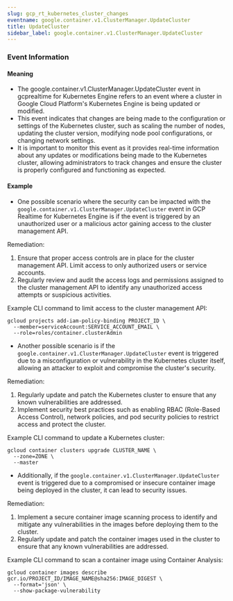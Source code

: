 ```yaml
--- 
slug: gcp_rt_kubernetes_cluster_changes
eventname: google.container.v1.ClusterManager.UpdateCluster
title: UpdateCluster
sidebar_label: google.container.v1.ClusterManager.UpdateCluster
---
```

                       


### Event Information

#### Meaning

- The google.container.v1.ClusterManager.UpdateCluster event in gcprealtime for Kubernetes Engine refers to an event where a cluster in Google Cloud Platform's Kubernetes Engine is being updated or modified.
- This event indicates that changes are being made to the configuration or settings of the Kubernetes cluster, such as scaling the number of nodes, updating the cluster version, modifying node pool configurations, or changing network settings.
- It is important to monitor this event as it provides real-time information about any updates or modifications being made to the Kubernetes cluster, allowing administrators to track changes and ensure the cluster is properly configured and functioning as expected.

#### Example

- One possible scenario where the security can be impacted with the `google.container.v1.ClusterManager.UpdateCluster` event in GCP Realtime for Kubernetes Engine is if the event is triggered by an unauthorized user or a malicious actor gaining access to the cluster management API.

Remediation:
1. Ensure that proper access controls are in place for the cluster management API. Limit access to only authorized users or service accounts.
2. Regularly review and audit the access logs and permissions assigned to the cluster management API to identify any unauthorized access attempts or suspicious activities.

Example CLI command to limit access to the cluster management API:
```
gcloud projects add-iam-policy-binding PROJECT_ID \
  --member=serviceAccount:SERVICE_ACCOUNT_EMAIL \
  --role=roles/container.clusterAdmin
```

- Another possible scenario is if the `google.container.v1.ClusterManager.UpdateCluster` event is triggered due to a misconfiguration or vulnerability in the Kubernetes cluster itself, allowing an attacker to exploit and compromise the cluster's security.

Remediation:
1. Regularly update and patch the Kubernetes cluster to ensure that any known vulnerabilities are addressed.
2. Implement security best practices such as enabling RBAC (Role-Based Access Control), network policies, and pod security policies to restrict access and protect the cluster.

Example CLI command to update a Kubernetes cluster:
```
gcloud container clusters upgrade CLUSTER_NAME \
  --zone=ZONE \
  --master
```

- Additionally, if the `google.container.v1.ClusterManager.UpdateCluster` event is triggered due to a compromised or insecure container image being deployed in the cluster, it can lead to security issues.

Remediation:
1. Implement a secure container image scanning process to identify and mitigate any vulnerabilities in the images before deploying them to the cluster.
2. Regularly update and patch the container images used in the cluster to ensure that any known vulnerabilities are addressed.

Example CLI command to scan a container image using Container Analysis:
```
gcloud container images describe gcr.io/PROJECT_ID/IMAGE_NAME@sha256:IMAGE_DIGEST \
  --format='json' \
  --show-package-vulnerability
```

 